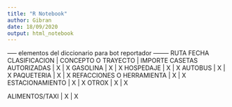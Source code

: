 ```yaml
---
title: "R Notebook"
author: Gibran
date: 18/09/2020
output: html_notebook
---
```


----- elementos del diccionario para bot reportador --------
RUTA
FECHA
CLASIFICACION | CONCEPTO O TRAYECTO | IMPORTE
CASETAS AUTORIZADAS | X | X
GASOLINA | X | X
HOSPEDAJE | X | X
AUTOBUS | X | X
PAQUETERIA | X | X
REFACCIONES O HERRAMIENTA | X | X
ESTACIONAMIENTO | X | X
OTROX | X | X

ALIMENTOS/TAXI | X | X